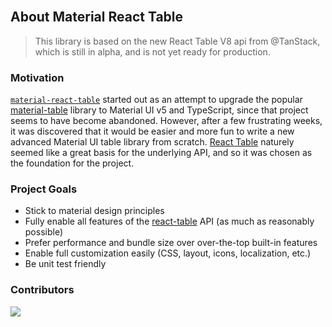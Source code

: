 
<Head>
  <title>Material React Table Docs - About</title>
  <meta
    name="description"
    content="About Material React Table. A fully featured table component library for React based on TanStack Table V8 and Material Design."
  />
</Head>

<br />

## About Material React Table

> This library is based on the new React Table V8 api from @TanStack, which is still in alpha, and is not yet ready for production.

<Summary />

### Motivation

[`material-react-table`](https://www.npmjs.com/package/material-react-table) started out as an attempt to upgrade the popular [material-table](https://material-table.com/) library to Material UI v5 and TypeScript, since that project seems to have become abandoned. However, after a few frustrating weeks, it was discovered that it would be easier and more fun to write a new advanced Material UI table library from scratch. [React Table](https://react-table.tanstack.com/) naturely seemed like a great basis for the underlying API, and so it was chosen as the foundation for the project.

### Project Goals

- Stick to material design principles
- Fully enable all features of the [react-table](https://react-table.tanstack.com/) API (as much as reasonably possible)
- Prefer performance and bundle size over over-the-top built-in features
- Enable full customization easily (CSS, layout, icons, localization, etc.)
- Be unit test friendly

### Contributors

<Contributors />

<div style={{ textAlign: 'center' }}>
  <a href="https://github.com/kevinvandy/material-react-table/graphs/contributors">
    <img src="https://contrib.rocks/image?repo=kevinvandy/material-react-table" />
  </a>
</div>

<LinkCards />
